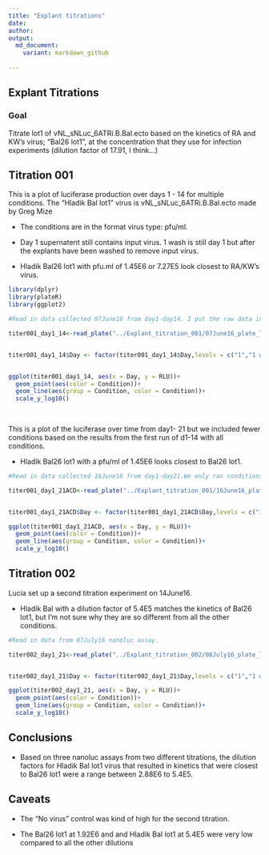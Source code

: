 ```yaml
---
title: "Explant titrations"
date:
author:
output:
  md_document:
    variant: markdown_github
  
---
```


## Explant Titrations


### Goal

Titrate lot1 of vNL_sNLuc_6ATRi.B.Bal.ecto based on the kinetics of RA and KW's virus; "Bal26 lot1", at the concentration that they use for infection experiments (dilution factor of 17.91, I think...)
 
## Titration 001

This is a plot of luciferase production over days 1 - 14 for multiple conditions. The "Hladik Bal lot1" virus is vNL_sNLuc_6ATRi.B.Bal.ecto made by Greg Mize

* The conditions are in the format virus type: pfu/ml. 

* Day 1 supernatent still contains input virus. 1 wash is still day 1 but after the explants have been washed to remove input virus. 

* Hladik Bal26 lot1 with pfu.ml of 1.45E6 or 7.27E5 look closest to RA/KW's virus.



```r

library(dplyr)
library(plateR)
library(ggplot2)

#Read in data collected 07June16 from day1-day14. I put the raw data into a file with the meta data in plateR format

titer001_day1_14<-read_plate("../Explant_titration_001/07June16_plate_layout_and_data.csv")


titer001_day1_14$Day <- factor(titer001_day1_14$Day,levels = c("1","1 wash","3","7","10","14"))


ggplot(titer001_day1_14, aes(x = Day, y = RLU))+
  geom_point(aes(color = Condition))+
  geom_line(aes(group = Condition, color = Condition))+
  scale_y_log10()
  
  


```

This is a plot of the luciferase over time from day1- 21 but we included fewer conditions based on the results from the first run of d1-14 with all conditions. 

* Hladik Bal26 lot1 with a pfu/ml of 1.45E6 looks closest to Bal26 lot1.


```r




#Read in data collected 16June16 from day1-day21.We only ran conditions "A","C",and "D" and Bal lot 26. I put the raw data into a file with the meta data in plateR format. 

titer001_day1_21ACD<-read_plate("../Explant_titration_001/16June16_plate_layout_and_data.csv")


titer001_day1_21ACD$Day <- factor(titer001_day1_21ACD$Day,levels = c("1 wash","3","7","10","14","17","21"))

ggplot(titer001_day1_21ACD, aes(x = Day, y = RLU))+
  geom_point(aes(color = Condition))+
  geom_line(aes(group = Condition, color = Condition))+
  scale_y_log10()
```

## Titration 002

Lucia set up a second titration experiment on 14June16. 

* Hladik Bal with a dilution factor of 5.4E5 matches the kinetics of Bal26 lot1, but I'm not sure why they are so different from all the other conditions. 


```r
#Read in data from 07July16 nanoluc assay.

titer002_day1_21<-read_plate("../Explant_titration_002/06July16_plate_layout_and_data.csv")


titer002_day1_21$Day <- factor(titer002_day1_21$Day,levels = c("1","1 wash","3","6","8","10","13","15","17", "21"))

ggplot(titer002_day1_21, aes(x = Day, y = RLU))+
  geom_point(aes(color = Condition))+
  geom_line(aes(group = Condition, color = Condition))+
  scale_y_log10()
```

## Conclusions

* Based on three nanoluc assays from two different titrations, the dilution factors for Hladik Bal lot1 virus that resulted in kinetics that were closest to Bal26 lot1 were a range between 2.88E6 to 5.4E5.

## Caveats

* The "No virus" control was kind of high for the second titration.

* The Bal26 lot1 at 1.92E6 and  and Hladik Bal lot1 at 5.4E5 were very low compared to all the other dilutions


